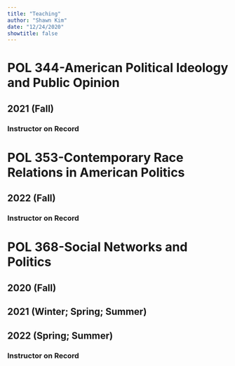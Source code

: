 ```yaml
---
title: "Teaching"
author: "Shawn Kim"
date: "12/24/2020"
showtitle: false
---
```

# POL 344-American Political Ideology and Public Opinion
## 2021 (Fall)
### Instructor on Record

# POL 353-Contemporary Race Relations in American Politics
## 2022 (Fall)
### Instructor on Record

# POL 368-Social Networks and Politics
## 2020 (Fall)
## 2021 (Winter; Spring; Summer)
## 2022 (Spring; Summer)
### Instructor on Record

